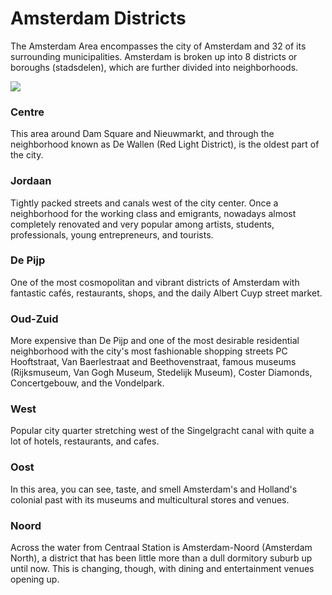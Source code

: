 
# Amsterdam Districts

The Amsterdam Area encompasses the city of Amsterdam and 32 of its surrounding
municipalities. Amsterdam is broken up into 8 districts or boroughs (stadsdelen), which are further divided into neighborhoods.

<Image src="amsterdam/districts.jpeg" />

### Centre
This area around Dam Square and Nieuwmarkt, and through the neighborhood known as De Wallen (Red Light District), is the oldest part of the city.

### Jordaan
Tightly packed streets and canals west of the city center. Once a neighborhood for the working class and emigrants, nowadays almost completely renovated and very popular among artists, students, professionals, young entrepreneurs, and tourists.

### De Pijp
One of the most cosmopolitan and vibrant districts of Amsterdam with fantastic cafés, restaurants, shops, and the daily Albert Cuyp street market.

### Oud-Zuid
More expensive than De Pijp and one of the most desirable residential neighborhood with the city's most fashionable shopping streets PC Hooftstraat, Van Baerlestraat and Beethovenstraat, famous museums (Rijksmuseum, Van Gogh Museum, Stedelijk Museum), Coster Diamonds, Concertgebouw, and the Vondelpark.

### West
Popular city quarter stretching west of the Singelgracht canal with quite a lot of hotels, restaurants, and cafes.

### Oost
In this area, you can see, taste, and smell Amsterdam's and Holland's colonial past with its museums and multicultural stores and venues.

### Noord
Across the water from Centraal Station is Amsterdam-Noord (Amsterdam North), a district that has been little more than a dull dormitory suburb up until now. This is changing, though, with dining and entertainment venues opening up.
